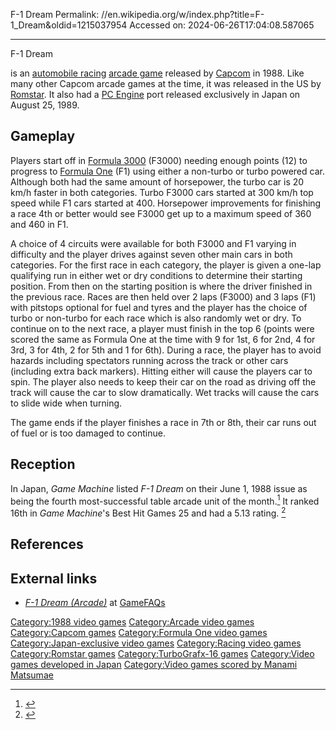F-1 Dream
Permalink: //en.wikipedia.org/w/index.php?title=F-1_Dream&oldid=1215037954
Accessed on: 2024-06-26T17:04:08.587065



------
F-1 Dream
{{Expand Japanese|F1ドリーム|topic=vg|date=March 2011}}
{{Infobox video game
| title = F-1 Dream
| image = F1dream.jpg
| caption = PC Engine box art
| developer = [[Capcom]]
| publisher = Capcom <small>(AC, JP)</small><br />[[Romstar]] <small>(AC, US)</small><br />[[NEC Avenue]] <small>(PCE)</small><ref name="gamefaqs"/>
| designer = 
| composer = [[Manami Matsumae]]
| released = '''Arcade'''{{vgrelease|WW|1988}}'''PC Engine'''{{vgrelease|JP|August 25, 1989<ref name="gamefaqs">[http://www.gamefaqs.com/tg16/588961-f-1-dream/data ''F-1 Dream''] at [[GameFAQs]]</ref>}}
| genre = [[Formula One]] [[Racing video game|racing]]<ref name="gamefaqs"/>
| modes = [[Single-player video game|Single-player]]
| platforms = [[Arcade game|Arcade]]<br />[[PC Engine]]<ref name="gamefaqs"/>
}}

{{Nihongo|'''''F-1 Dream'''''|F1ドリーム|lead=yes}} is an [[automobile racing]] [[arcade game]] released by [[Capcom]] in 1988. Like many other Capcom arcade games at the time, it was released in the US by [[Romstar]]. It also had a [[PC Engine]] port released exclusively in Japan on August 25, 1989.

==Gameplay==
Players start off in [[Formula 3000]] (F3000) needing enough points (12) to progress to [[Formula One]] (F1) using either a non-turbo or turbo powered car. Although both had the same amount of horsepower, the turbo car is 20 km/h faster in both categories. Turbo F3000 cars started at 300 km/h top speed while F1 cars started at 400. Horsepower improvements for finishing a race 4th or better would see F3000 get up to a maximum speed of 360 and 460 in F1.

A choice of 4 circuits were available for both F3000 and F1 varying in difficulty and the player drives against seven other main cars in both categories. For the first race in each category, the player is given a one-lap qualifying run in either wet or dry conditions to determine their starting position. From then on the starting position is where the driver finished in the previous race. Races are then held over 2 laps (F3000) and 3 laps (F1) with pitstops optional for fuel and tyres and the player has the choice of turbo or non-turbo for each race which is also randomly wet or dry. To continue on to the next race, a player must finish in the top 6 (points were scored the same as Formula One at the time with 9 for 1st, 6 for 2nd, 4 for 3rd, 3 for 4th, 2 for 5th and 1 for 6th). During a race, the player has to avoid hazards including spectators running across the track or other cars (including extra back markers). Hitting either will cause the players car to spin. The player also needs to keep their car on the road as driving off the track will cause the car to slow dramatically. Wet tracks will cause the cars to slide wide when turning.

The game ends if the player finishes a race in 7th or 8th, their car runs out of fuel or is too damaged to continue.

== Reception ==
In Japan, ''Game Machine'' listed ''F-1 Dream'' on their June 1, 1988 issue as being the fourth most-successful table arcade unit of the month.<ref>{{cite magazine|title=Game Machine's Best Hit Games 25 - テーブル型TVゲーム機 (Table Videos)|magazine=[[:ja:ゲームマシン|Game Machine]]|issue=333|publisher=[[:ja:アミューズメント通信社|Amusement Press, Inc.]]|date=1 June 1988|page=25|lang=ja}}</ref> It ranked 16th in ''Game Machine''<nowiki/>'s Best Hit Games 25 and had a 5.13 rating. <ref>{{Cite book |last=Game Machine |url=http://archive.org/details/game-machine-magazine-19880615p |title=Game Machine Magazine (1988-06-15) |date=1988-06-15 |language=japanese}}</ref>

==References==
{{reflist}}

==External links==
* [http://www.gamefaqs.com/arcade/583853-f-1-dream/data ''F-1 Dream (Arcade)''] at [[GameFAQs]]

{{Formula One games}}

[[Category:1988 video games]]
[[Category:Arcade video games]]
[[Category:Capcom games]]
[[Category:Formula One video games]]
[[Category:Japan-exclusive video games]]
[[Category:Racing video games]]
[[Category:Romstar games]]
[[Category:TurboGrafx-16 games]]
[[Category:Video games developed in Japan]]
[[Category:Video games scored by Manami Matsumae]]